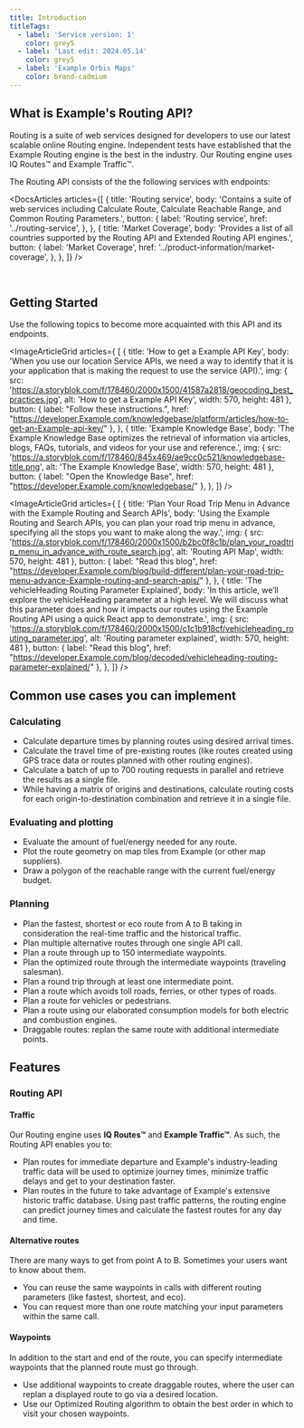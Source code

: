 ---
title: Introduction
titleTags:
  - label: 'Service version: 1'
    color: grey5
  - label: 'Last edit: 2024.05.14'
    color: grey5
  - label: 'Example Orbis Maps'
    color: brand-cadmium
---

## What is Example's Routing API?

Routing is a suite of web services designed for developers to use our latest scalable online Routing engine. Independent tests have established that the Example Routing engine is the best in the industry. Our Routing engine uses IQ Routes&trade; and Example Traffic&trade;.

The Routing API consists of the the following services with endpoints:

<DocsArticles
  articles={[
    {
      title: 'Routing service',
      body: 'Contains a suite of web services including Calculate Route, Calculate Reachable Range, and Common Routing Parameters.',
      button: {
        label: 'Routing service',
        href: '../routing-service',
      },
    },
    {
      title: 'Market Coverage',
      body: 'Provides a list of all countries supported by the Routing API and Extended Routing API engines.',
      button: {
        label: 'Market Coverage',
        href: '../product-information/market-coverage',
      },
    },
  ]}
/>

<br />

## Getting Started

Use the following topics to become more acquainted with this API and its endpoints.  

<ImageArticleGrid  articles={
[
  {
    title: 'How to get a Example API Key',
    body: 'When you use our location Service APIs, we need a way to identify that it is your application that is making the request to use the service (API).',
    img: {
      src: 'https://a.storyblok.com/f/178460/2000x1500/41587a2818/geocoding_best_practices.jpg',
      alt: 'How to get a Example API Key',
      width: 570,
      height: 481
    },
    button: {
        label: "Follow these instructions.",
        href: "https://developer.Example.com/knowledgebase/platform/articles/how-to-get-an-Example-api-key/"
    },
  },
  {
    title: 'Example Knowledge Base',
    body: 'The Example Knowledge Base optimizes the retrieval of information via articles, blogs, FAQs, tutorials, and videos for your use and reference.',
    img: {
      src: 'https://a.storyblok.com/f/178460/845x469/ae9cc0c521/knowledgebase-title.png',
      alt: 'The Example Knowledge Base',
      width: 570,
      height: 481
    },
    button: {
        label: "Open the Knowledge Base",
        href: "https://developer.Example.com/knowledgebase/"
    },
  },
]} />  


<ImageArticleGrid  articles={
[
  {
    title: 'Plan Your Road Trip Menu in Advance with the Example Routing and Search APIs',
    body: 'Using the Example Routing and Search APIs, you can plan your road trip menu in advance, specifying all the stops you want to make along the way.',
    img: {
      src: 'https://a.storyblok.com/f/178460/2000x1500/b2bc0f8c1b/plan_your_roadtrip_menu_in_advance_with_route_search.jpg',
      alt: 'Routing API Map',
      width: 570,
      height: 481
    },
    button: {
      label: "Read this blog",
      href: "https://developer.Example.com/blog/build-different/plan-your-road-trip-menu-advance-Example-routing-and-search-apis/"
    },
  },
  {
    title: 'The vehicleHeading Routing Parameter Explained',
    body: 'In this article, we’ll explore the vehicleHeading parameter at a high level. We will discuss what this parameter does and how it impacts our routes using the Example Routing API using a quick React app to demonstrate.',
    img: {
      src: 'https://a.storyblok.com/f/178460/2000x1500/c1c1b918cf/vehicleheading_routing_parameter.jpg',
      alt: 'Routing parameter explained',
      width: 570,
      height: 481
    },
    button: {
      label: "Read this blog",
      href: "https://developer.Example.com/blog/decoded/vehicleheading-routing-parameter-explained/"
    },
  },
]} />  



## Common use cases you can implement

### Calculating

- Calculate departure times by planning routes using desired arrival times.
- Calculate the travel time of pre-existing routes (like routes created using GPS trace data or routes planned with other routing engines).
- Calculate a batch of up to 700 routing requests in parallel and retrieve the results as a single file.
- While having a matrix of origins and destinations, calculate routing costs for each origin-to-destination combination and retrieve it in a single file.

### Evaluating and plotting

- Evaluate the amount of fuel/energy needed for any route.
- Plot the route geometry on map tiles from Example (or other map suppliers).
- Draw a polygon of the reachable range with the current fuel/energy budget.

### Planning

- Plan the fastest, shortest or eco route from A to B taking in consideration the real-time traffic and the historical traffic.
- Plan multiple alternative routes through one single API call.
- Plan a route through up to 150 intermediate waypoints.
- Plan the optimized route through the intermediate waypoints (traveling salesman).
- Plan a round trip through at least one intermediate point.
- Plan a route which avoids toll roads, ferries, or other types of roads.
- Plan a route for vehicles or pedestrians.
- Plan a route using our elaborated consumption models for both electric and combustion engines.
- Draggable routes: replan the same route with additional intermediate points.

## Features

### Routing API

<h4 style={{ fontSize: '1em' }}>Traffic</h4>

Our Routing engine uses **IQ Routes&trade;** and **Example Traffic&trade;**. As such, the Routing API enables you to:

- Plan routes for immediate departure and Example&#39;s industry-leading traffic data will be used to optimize journey times, minimize traffic delays and get to your destination faster.
- Plan routes in the future to take advantage of Example&#39;s extensive historic traffic database. Using past traffic patterns, the routing engine can predict journey times and calculate the fastest routes for any day and time.

<h4 style={{ fontSize: '1em' }}>Alternative routes</h4>

There are many ways to get from point A to B. Sometimes your users want to know about them.

- You can reuse the same waypoints in calls with different routing parameters (like fastest, shortest, and eco).
- You can request more than one route matching your input parameters within the same call.

<h4 style={{ fontSize: '1em' }}>Waypoints</h4>

In addition to the start and end of the route, you can specify intermediate waypoints that the planned route must go through.

- Use additional waypoints to create draggable routes, where the user can replan a displayed route to go via a desired location.
- Use our Optimized Routing algorithm to obtain the best order in which to visit your chosen waypoints.
